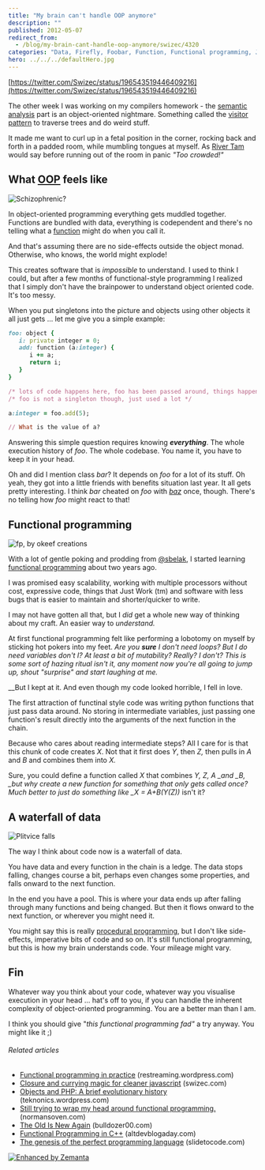 ```yaml
---
title: "My brain can't handle OOP anymore"
description: ""
published: 2012-05-07
redirect_from:
  - /blog/my-brain-cant-handle-oop-anymore/swizec/4320
categories: "Data, Firefly, Foobar, Function, Functional programming, Joss Whedon, Languages, Object-oriented programming, Programming, River Tam, Uncategorized, Visitor pattern"
hero: ../../../defaultHero.jpg
---
```


[https://twitter.com/Swizec/status/196543519446409216](https://twitter.com/Swizec/status/196543519446409216)

The other week I was working on my compilers homework - the [semantic analysis](http://en.wikipedia.org/wiki/Compiler "Compiler") part is an object-oriented nightmare. Something called the [visitor pattern](http://en.wikipedia.org/wiki/Visitor_pattern "Visitor pattern") to traverse trees and do weird stuff.

It made me want to curl up in a fetal position in the corner, rocking back and forth in a padded room, while mumbling tongues at myself. As [River Tam](http://en.wikipedia.org/wiki/List_of_Firefly_characters "List of Firefly characters") would say before running out of the room in panic _"Too crowded!"_

## What [OOP](http://en.wikipedia.org/wiki/Object-oriented_programming "Object-oriented programming") feels like

![Schizophrenic?](https://swizec.com/blog/wp-content/uploads/2012/05/Summer_Glau_as_River_Tam_in_Serenity_Wallpaper__yvt2-300x225.jpg "Schizophrenic?")

In object-oriented programming everything gets muddled together. Functions are bundled with data, everything is codependent and there's no telling what a [function](http://en.wikipedia.org/wiki/Function_%28mathematics%29 "Function (mathematics)") might do when you call it.

And that's assuming there are no side-effects outside the object monad. Otherwise, who knows, the world might explode!

This creates software that is _impossible_ to understand. I used to think I could, but after a few months of functional-style programming I realized that I simply don't have the brainpower to understand object oriented code. It's too messy.

When you put singletons into the picture and objects using other objects it all just gets ... let me give you a simple example:

```ruby
foo: object {
   i: private integer = 0;
   add: function (a:integer) {
      i += a;
      return i;
   }
}

/* lots of code happens here, foo has been passed around, things happened */
/* foo is not a singleton though, just used a lot */

a:integer = foo.add(5);

// What is the value of a?
```

Answering this simple question requires knowing _**everything**_. The whole execution history of _foo_. The whole codebase. You name it, you have to keep it in your head.

Oh and did I mention class _bar_? It depends on _foo_ for a lot of its stuff. Oh yeah, they got into a little friends with benefits situation last year. It all gets pretty interesting. I think _bar_ cheated on _foo_ with _[baz](http://en.wikipedia.org/wiki/Foobar "Foobar")_ once, though. There's no telling how _foo_ might react to that!

## Functional programming

![fp, by okeef creations](https://swizec.com/blog/wp-content/uploads/2012/05/fp1.png "fp, by okeef creations")

With a lot of gentle poking and prodding from [@sbelak](http://twitter.com/sbelak), I started learning [functional programming](http://en.wikipedia.org/wiki/Functional_programming "Functional programming") about two years ago.

I was promised easy scalability, working with multiple processors without cost, expressive code, things that Just Work (tm) and software with less bugs that is easier to maintain and shorter/quicker to write.

I may not have gotten all that, but I _did_ get a whole new way of thinking about my craft. An easier way to _understand._

At first functional programming felt like performing a lobotomy on myself by sticking hot pokers into my feet. _Are you **sure** I don't need loops? But I do need variables don't I? At least a bit of mutability? Really? I don't? This is some sort of hazing ritual isn't it, any moment now you're all going to jump up, shout "surprise" and start laughing at me._

\_\_But I kept at it. And even though my code looked horrible, I fell in love.

The first attraction of functinal style code was writing python functions that just pass data around. No storing in intermediate variables, just passing one function's result directly into the arguments of the next function in the chain.

Because who cares about reading intermediate steps? All I care for is that this chunk of code creates _X_. Not that it first does _Y_, then _Z,_ then pulls in _A_ and _B_ and combines them into _X._

Sure, you could define a function called _X_ that combines _Y, Z, A \_and \_B, \_but why create a new function for something that only gets called once? Much better to just do something like \_X = A+B(Y(Z))_ isn't it?

## A waterfall of data

![Plitvice falls](https://swizec.com/blog/wp-content/uploads/2012/05/waterfall-of-data.jpg "Plitvice falls")

The way I think about code now is a waterfall of data.

You have data and every function in the chain is a ledge. The data stops falling, changes course a bit, perhaps even changes some properties, and falls onward to the next function.

In the end you have a pool. This is where your data ends up after falling through many functions and being changed. But then it flows onward to the next function, or wherever you might need it.

You might say this is really [procedural programming](http://en.wikipedia.org/wiki/Procedural_programming "Procedural programming"), but I don't like side-effects, imperative bits of code and so on. It's still functional programming, but this is how my brain understands code. Your mileage might vary.

## Fin

Whatever way you think about your code, whatever way you visualise execution in your head ... hat's off to you, if you can handle the inherent complexity of object-oriented programming. You are a better man than I am.

I think you should give "_this functional programming fad"_ a try anyway. You might like it ;)

###### Related articles

- [Functional programming in practice](http://restreaming.wordpress.com/2012/03/16/functional-programming-in-practice/) (restreaming.wordpress.com)
- [Closure and currying magic for cleaner javascript](http://swizec.com/blog/closure-and-currying-magic-for-cleaner-javascript/swizec/3981) (swizec.com)
- [Objects and PHP: A brief evolutionary history](http://teknonics.wordpress.com/2012/05/04/objects-and-php-a-brief-evolutionary-history/) (teknonics.wordpress.com)
- [Still trying to wrap my head around functional programming.](http://normansoven.com/blog/still-trying-to-wrap-my-head-around-functional-programming/) (normansoven.com)
- [The Old Is New Again](http://bulldozer00.com/2012/05/05/the-old-is-new-again/) (bulldozer00.com)
- [Functional Programming in C++](http://www.altdevblogaday.com/2012/04/26/functional-programming-in-c/) (altdevblogaday.com)
- [The genesis of the perfect programming language](http://slidetocode.com/2012/05/06/the-perfect-programming-language/) (slidetocode.com)

[![Enhanced by Zemanta](https://img.zemanta.com/zemified_e.png?x-id=6209c6cc-944f-4b49-b45c-5467e35073f2)](http://www.zemanta.com/ "Enhanced by Zemanta")
